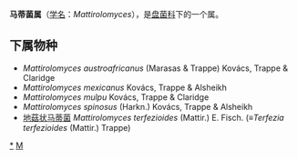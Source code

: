 {{Automatic Taxobox
| taxon = Mattirolomyces
| authority = 
}}

'''马蒂菌属'''（[[学名|学名]]：''Mattirolomyces''），是[[盘菌科|盘菌科]]下的一个属。

==下属物种==
* ''Mattirolomyces austroafricanus'' (Marasas & Trappe) Kovács, Trappe & Claridge
* ''Mattirolomyces mexicanus'' Kovács, Trappe & Alsheikh
* ''Mattirolomyces mulpu'' Kovács, Trappe & Claridge
* ''Mattirolomyces spinosus'' (Harkn.) Kovács, Trappe & Alsheikh
* [[地菇状马蒂菌|地菇状马蒂菌]] ''Mattirolomyces terfezioides'' (Mattir.) E. Fisch. (≡''Terfezia terfezioides'' (Mattir.) Trappe) 

{{taxonbar}}
[[Category:_马蒂菌属|*]]
[[Category:_盘菌科|M]]